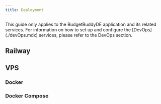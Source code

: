 ```yaml
---
title: Deployment
---
```


<Callout>
  This guide only applies to the BudgetBuddyDE application and its related
  services. For information on how to set up and configure the
  [DevOps](./devOps.mdx) services, please refer to the DevOps section.
</Callout>

## Railway

## VPS

### Docker

### Docker Compose
